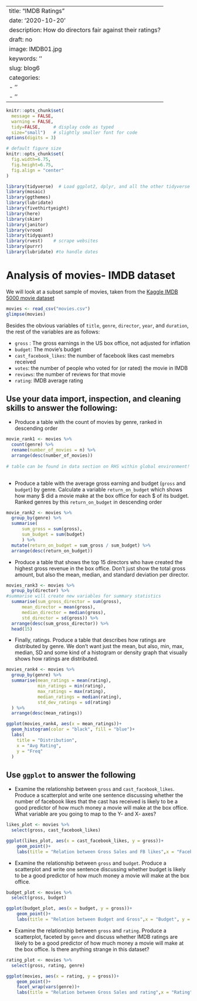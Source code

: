 
---
title: "IMDB Ratings"
date: '2020-10-20'
description: How do directors fair against their ratings?
draft: no
image: IMDB01.jpg
keywords: ''
slug: blog6
categories:
- ''
- ''
---


```r
knitr::opts_chunk$set(
  message = FALSE, 
  warning = FALSE, 
  tidy=FALSE,     # display code as typed
  size="small")   # slightly smaller font for code
options(digits = 3)

# default figure size
knitr::opts_chunk$set(
  fig.width=6.75, 
  fig.height=6.75,
  fig.align = "center"
)
```


```r
library(tidyverse)  # Load ggplot2, dplyr, and all the other tidyverse packages
library(mosaic)
library(ggthemes)
library(lubridate)
library(fivethirtyeight)
library(here)
library(skimr)
library(janitor)
library(vroom)
library(tidyquant)
library(rvest)    # scrape websites
library(purrr)  
library(lubridate) #to handle dates
```



# Analysis of movies- IMDB dataset

We will look at a subset sample of movies, taken from the [Kaggle IMDB 5000 movie dataset](https://www.kaggle.com/carolzhangdc/imdb-5000-movie-dataset)

  
```r

movies <- read_csv("movies.csv")
glimpse(movies)

```

Besides the obvious variables of `title`, `genre`, `director`, `year`, and `duration`, the rest of the variables are as follows:

- `gross` : The gross earnings in the US box office, not adjusted for inflation
- `budget`: The movie's budget 
- `cast_facebook_likes`: the number of facebook likes cast memebrs received
- `votes`: the number of people who voted for (or rated) the movie in IMDB 
- `reviews`: the number of reviews for that movie
- `rating`: IMDB average rating 

## Use your data import, inspection, and cleaning skills to answer the following:

- Produce a table with the count of movies by genre, ranked in descending order
```r
movie_rank1 <- movies %>%
  count(genre) %>% 
  rename(number_of_movies = n) %>% 
  arrange(desc(number_of_movies))
  
# table can be found in data section on RHS within global environment!
  
```
- Produce a table with the average gross earning and budget (`gross` and `budget`) by genre. Calculate a variable `return_on_budget` which shows how many $ did a movie make at the box office for each $ of its budget. Ranked genres by this `return_on_budget` in descending order
```r
movie_rank2 <- movies %>% 
  group_by(genre) %>%
  summarise(
      sum_gross = sum(gross),
      sum_budget = sum(budget)
      ) %>% 
  mutate(return_on_budget = sum_gross / sum_budget) %>% 
  arrange(desc(return_on_budget))

```
- Produce a table that shows the top 15 directors who have created the highest gross revenue in the box office. Don't just show the total gross amount, but also the mean, median, and standard deviation per director.
```r
movies_rank3 <- movies %>% 
  group_by(director) %>% 
#summarise will create new variables for summary statistics
  summarise(sum_gross_director = sum(gross), 
      mean_director = mean(gross),
      median_director = median(gross),
      std_director = sd(gross)) %>% 
  arrange(desc(sum_gross_director)) %>% 
  head(15)
```
- Finally, ratings. Produce a table that describes how ratings are distributed by genre. We don't want just the mean, but also, min, max, median, SD and some kind of a histogram or density graph that visually shows how ratings are distributed. 
```r
movies_rank4 <- movies %>% 
  group_by(genre) %>% 
  summarise(mean_ratings = mean(rating),
            min_ratings = min(rating),
            max_ratings = max(rating),
            median_ratings = median(rating),
            std_dev_ratings = sd(rating)
  ) %>% 
  arrange(desc(mean_ratings))

ggplot(movies_rank4, aes(x = mean_ratings))+
  geom_histogram(color = "black", fill = "blue")+
  labs(
    title = "Distribution",
    x = "Avg Rating",
    y = "Freq"
  )
```

## Use `ggplot` to answer the following

  - Examine the relationship between `gross` and `cast_facebook_likes`. Produce a scatterplot and write one sentence discussing whether the number of facebook likes that the cast has received is likely to be a good predictor of how much money a movie will make at the box office. What variable are you going to map to the Y- and X- axes?
  
  
```r
likes_plot <- movies %>% 
  select(gross, cast_facebook_likes)

ggplot(likes_plot, aes(x = cast_facebook_likes, y = gross))+
    geom_point()+
    labs(title = "Relation between Gross Sales and FB likes",x = "Facebook Likes", y = "Gross")
```

  - Examine the relationship between `gross` and `budget`. Produce a scatterplot and write one sentence discussing whether budget is likely to be a good predictor of how much money a movie will make at the box office.

```r
budget_plot <- movies %>% 
  select(gross, budget)

ggplot(budget_plot, aes(x = budget, y = gross))+
    geom_point()+
    labs(title = "Relation between Budget and Gross",x = "Budget", y = "Gross")
```
  
  - Examine the relationship between `gross` and `rating`. Produce a scatterplot, faceted by `genre` and discuss whether IMDB ratings are likely to be a good predictor of how much money a movie will make at the box office. Is there anything strange in this dataset?

```r
rating_plot <- movies %>% 
  select(gross, rating, genre)

ggplot(movies, aes(x = rating, y = gross))+
    geom_point()+
    facet_wrap(vars(genre))+
    labs(title = "Relation between Gross Sales and rating",x = "Rating", y = "Gross")
```

